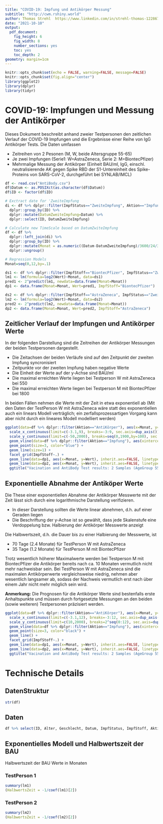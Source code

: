```yaml
---
title: "COVID-19: Impfung und Antikörper Messung"
subtitle: "http://cwm.rshiny.world"
author: Thomas Strehl  https://www.linkedin.com/in/strehl-thomas-122867110
date: "2021-10-10"
output:
  pdf_document:
    fig_height: 6
    fig_width: 8
    number_sections: yes
    toc: yes
    toc_depth: 2
geometry: margin=1cm
---
```

  
```r
knitr::opts_chunk$set(echo = FALSE, warning=FALSE, message=FALSE)
knitr::opts_chunk$set(fig.align="center")
library(ggplot2)
library(dplyr)
library(tidyr)
```

\newpage
# COVID-19: Impfungen und Messung der Antikörper

Dieses Dokument beschreibt anhand zweier Testpersonen den zeitlichen Verlauf der COVID-19 Impfungen und die Ergebnisse einer Reihe von IgG Antikörper Tests. Die Daten umfassen

- Zeitreihen von 2 Pesonen (M, W, beide Altersgruppe 55-65)
- Je zwei Impfungen (Serie1: W=AstraZeneca, Serie 2: M=BiontecPfizer)
- Mehrmalige Messung der Antikörper (Einheit BAU/ml, IgG, einschl. neutralisierende AK gegen Spike RBD der S1-Untereinheit des Spike-Proteins von SARS-CoV-2, durchgeführt bei SYNLAB/IMCL)



```r
df <- read.csv("AntiBody.csv")
df$Datum <- as.POSIXct(as.character(df$Datum))
df$ID <- factor(df$ID)

# Exctract date for 'ZweiteImpfung
di <- df %>% dplyr::filter(ImpfStatus=="ZweiteImpfung", Aktion=="Impfung") %>%
  dplyr::group_by(ID) %>%
  dplyr::mutate(DatumZweiteImpfung=Datum) %>%
  dplyr::select(ID, DatumZweiteImpfung)

# Calculate new TimeScale based on DatumZwiteImpfung 
df <- df %>%
  dplyr::left_join(di) %>%
  dplyr::group_by(ID) %>%
  dplyr::mutate(Monat = as.numeric((Datum-DatumZweiteImpfung)/3600/24/30)) %>%
  dplyr::ungroup()

```


```r
# Regression Models
Monat=seq(0,12,by=.1)

ds1 <- df %>% dplyr::filter(ImpfStoff=="BiontecPfizer", ImpfStatus=="ZweiteImpfung", Aktion=="AntiKörper")
lm1 <- lm(formula=log2(Wert)~Monat, data=ds1)
pred1 <- 2^predict(lm1, newdata=data.frame(Monat=Monat))
dp1 <- data.frame(Monat=Monat, Wert=pred1, ImpfStoff="BiontecPfizer")
```


```r
ds2 <- df %>% dplyr::filter(ImpfStoff=="AstraZeneca", ImpfStatus=="ZweiteImpfung", Aktion=="AntiKörper")
lm2 <- lm(formula=log2(Wert)~Monat, data=ds2)
pred2 <- 2^predict(lm2, newdata=data.frame(Monat=Monat))
dp2 <- data.frame(Monat=Monat, Wert=pred2, ImpfStoff="AstraZeneca")
```


## Zeitlicher Verlauf der Impfungen und Antikörper Werte

In der folgenden Darstellung sind die Zeitreihen der Antikörper Messungen der beiden Testpersonen dargestellt. 

- Die Zeitachsen der beiden Verläufe sind auf den Zeitpunkt der zweiten Impfung syncronisiert
- Zeitpunkte vor der zweiten Impfung haben negative Werte
- Die Einheit der Werte auf der y-Achse sind BAU/ml
- Die maximal erreichten Werte liegen bei Testperson W mit AstraZeneca bei 550
- Die maximal erreichten Werte liegen bei Testperson M mit BiontecPfizer bei 1800

In beiden Fällen nehmen die Werte mit der Zeit in etwa exponentiell ab (Mit den Daten der TestPerson W mit AstraZeneca wäre statt des exponentiellen auch ein linears Modell verträglich; ein zerfallsprozessartigen Vorgang kann aber nicht durch ein lineares Modell modelliert werden)

```r
ggplot(data=df %>% dplyr::filter(Aktion=="AntiKörper"), aes(x=Monat, y=Wert, shape=ImpfStatus, color=ImpfStatus, group=ImpfStatus)) +
  scale_x_continuous(limit=c(-3.1,9), breaks=-3:9, sec.axis=dup_axis()) +
  scale_y_continuous(limit=c(-50,2000), breaks=seq(0,1900,by=100), sec.axis=dup_axis(), expand=c(0.0,0.0)) +
  geom_vline(data=df %>% dplyr::filter(Aktion=="Impfung"), aes(xintercept=Monat, color=ImpfStatus), size=2) +
  geom_point(size=3, color="blue") + 
  geom_line(size=1) +
  facet_grid(ImpfStoff~.) +
  geom_line(data=dp1, aes(x=Monat, y=Wert), inherit.aes=FALSE, linetype=3) +
  geom_line(data=dp2, aes(x=Monat, y=Wert), inherit.aes=FALSE, linetype=3) +
  ggtitle("Vacination and AntiBody Test results: 2 Samples (AgeGroup 55-65, M and W), \nExponential Model, BAU/ml units")
```
\newpage
## Exponentielle Abnahme der Antiköper Werte

Die These einer exponentiellen Abnahme der Antikörper Messwerte mit der Zeit lässt sich durch eine logarithmische Darstellung verifizieren. 

- In dieser Darstellung sollten die Werte linear abnehmen, d.h. auf einer Geraden liegen
- Die Beschriftung der y-Achse ist so gewählt, dass jede Skalenstufe eine Verdoppelung bzw. Halbierung der Antikörper Messwerte anzeigt

Die Halbwertszeit, d.h. die Dauer bis zu einer Halbierung der Messwerte,  ist

- 70 Tage (2.4 Monate) für TestPerson W mit AstraZeneca
- 35 Tage (1.2 Monate) für TestPerson M mit BiontecPfizer

Trotz wesentlich höherer Maximalwerte werden bei Testperson M mit BiontecPfizer die Antikörper bereits nach ca. 10 Monaten vermutlich nicht mehr nachweisbar sein. Bei TestPerson W mit AstraZeneca sind die maximalen Antikörperwerte vergleichsweise niedrig, nehmen aber wesentlich langsamer ab, sodass der Nachweis vermutlich erst nach über einem Jahr nicht mehr möglich sein wird.

**Anmerkung:** Die Prognosen für die Antikörper Werte sind bestenfalls erste Anhaltspunkte und müssen durch fortgesetzte Messungen an den beiden (sowie weiteren) Testpersonen präzisiert werden.


```r
ggplot(data=df %>% dplyr::filter(Aktion=="AntiKörper"), aes(x=Monat, y=Wert, shape=ImpfStatus, color=ImpfStatus, group=ImpfStatus)) +
  scale_x_continuous(limit=c(-3.1,12), breaks=-3:12, sec.axis=dup_axis()) +
  scale_y_continuous(limit=c(10,2000), breaks=2^seq(0:12), sec.axis=dup_axis(), trans="log2") +
  geom_vline(data=df %>% dplyr::filter(Aktion=="Impfung"), aes(xintercept=Monat, color=ImpfStatus), size=2) +
  geom_point(size=3, color="black") + 
  geom_line() +
  facet_grid(ImpfStoff~.) +
  geom_line(data=dp1, aes(x=Monat, y=Wert), inherit.aes=FALSE, linetype=3) +
  geom_line(data=dp2, aes(x=Monat, y=Wert), inherit.aes=FALSE, linetype=3) +
  ggtitle("Vacination and AntiBody Test results: 2 Samples (AgeGroup 55-65, M and W), \nExponential Model, logScale y, BAU/ml units for half/double")
```




\newpage
# Technische Details

## DatenStruktur

```r
str(df)
```

## Daten

```r
df %>% select(ID, Alter, Geschlecht, Datum, ImpfStatus, ImpfStoff, Aktion, Wert)
```

\newpage
## Exponentielles Modell und Halbwertszeit der BAU

Halbwertszeit der BAU Werte in Monaten

### TestPerson 1

```r
summary(lm1)
(HalbwertsZeit = -1/coef(lm1)[2])

```

### TestPerson 2

```r
summary(lm2)
(HalbwertsZeit = -1/coef(lm2)[2])
  
```




